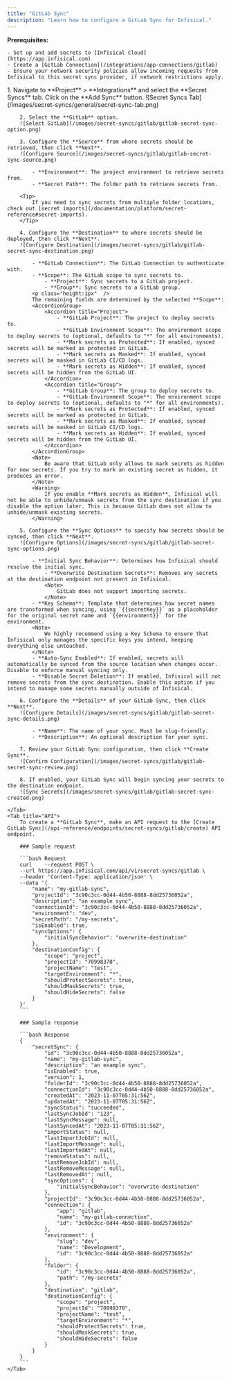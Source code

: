 ```yaml
---
title: "GitLab Sync"
description: "Learn how to configure a GitLab Sync for Infisical."
---
```


**Prerequisites:**

    - Set up and add secrets to [Infisical Cloud](https://app.infisical.com)
    - Create a [GitLab Connection](/integrations/app-connections/gitlab)
    - Ensure your network security policies allow incoming requests from Infisical to this secret sync provider, if network restrictions apply.

<Tabs>
    <Tab title="Infisical UI">
        1. Navigate to **Project** > **Integrations** and select the **Secret Syncs** tab. Click on the **Add Sync** button.
        ![Secret Syncs Tab](/images/secret-syncs/general/secret-sync-tab.png)

        2. Select the **GitLab** option.
        ![Select GitLab](/images/secret-syncs/gitlab/gitlab-secret-sync-option.png)

        3. Configure the **Source** from where secrets should be retrieved, then click **Next**.
        ![Configure Source](/images/secret-syncs/gitlab/gitlab-secret-sync-source.png)

            - **Environment**: The project environment to retrieve secrets from.
            - **Secret Path**: The folder path to retrieve secrets from.

        <Tip>
            If you need to sync secrets from multiple folder locations, check out [secret imports](/documentation/platform/secret-reference#secret-imports).
        </Tip>

        4. Configure the **Destination** to where secrets should be deployed, then click **Next**.
        ![Configure Destination](/images/secret-syncs/gitlab/gitlab-secret-sync-destination.png)

            - **GitLab Connection**: The GitLab Connection to authenticate with.
            - **Scope**: The GitLab scope to sync secrets to.
                - **Project**: Sync secrets to a GitLab project.
                - **Group**: Sync secrets to a GitLab group.
            <p class="height:1px"  />
            The remaining fields are determined by the selected **Scope**:
            <AccordionGroup>
                <Accordion title="Project">
                    - **GitLab Project**: The project to deploy secrets to.
                    - **GitLab Environment Scope**: The environment scope to deploy secrets to (optional, defaults to "*" for all environments).
                    - **Mark secrets as Protected**: If enabled, synced secrets will be marked as protected in GitLab.
                    - **Mark secrets as Masked**: If enabled, synced secrets will be masked in GitLab CI/CD logs.
                    - **Mark secrets as Hidden**: If enabled, synced secrets will be hidden from the GitLab UI.
                </Accordion>
                <Accordion title="Group">
                    - **GitLab Group**: The group to deploy secrets to.
                    - **GitLab Environment Scope**: The environment scope to deploy secrets to (optional, defaults to "*" for all environments).
                    - **Mark secrets as Protected**: If enabled, synced secrets will be marked as protected in GitLab.
                    - **Mark secrets as Masked**: If enabled, synced secrets will be masked in GitLab CI/CD logs.
                    - **Mark secrets as Hidden**: If enabled, synced secrets will be hidden from the GitLab UI.
                </Accordion>
            </AccordionGroup>
            <Note>
                Be aware that GitLab only allows to mark secrets as hidden for new secrets. If you try to mark an existing secret as hidden, it produces an error.
            </Note>
            <Warning>
                If you enable **Mark secrets as Hidden**, Infisical will not be able to unhide/unmask secrets from the sync destination if you disable the option later. This is because GitLab does not allow to unhide/unmask existing secrets.
            </Warning>

        5. Configure the **Sync Options** to specify how secrets should be synced, then click **Next**.
        ![Configure Options](/images/secret-syncs/gitlab/gitlab-secret-sync-options.png)

            - **Initial Sync Behavior**: Determines how Infisical should resolve the initial sync.
                - **Overwrite Destination Secrets**: Removes any secrets at the destination endpoint not present in Infisical.
                <Note>
                    GitLab does not support importing secrets.
                </Note>
            - **Key Schema**: Template that determines how secret names are transformed when syncing, using `{{secretKey}}` as a placeholder for the original secret name and `{{environment}}` for the environment.
            <Note>
                We highly recommend using a Key Schema to ensure that Infisical only manages the specific keys you intend, keeping everything else untouched.
            </Note>
            - **Auto-Sync Enabled**: If enabled, secrets will automatically be synced from the source location when changes occur. Disable to enforce manual syncing only.
            - **Disable Secret Deletion**: If enabled, Infisical will not remove secrets from the sync destination. Enable this option if you intend to manage some secrets manually outside of Infisical.

        6. Configure the **Details** of your GitLab Sync, then click **Next**.
        ![Configure Details](/images/secret-syncs/gitlab/gitlab-secret-sync-details.png)

            - **Name**: The name of your sync. Must be slug-friendly.
            - **Description**: An optional description for your sync.

        7. Review your GitLab Sync configuration, then click **Create Sync**.
        ![Confirm Configuration](/images/secret-syncs/gitlab/gitlab-secret-sync-review.png)

        8. If enabled, your GitLab Sync will begin syncing your secrets to the destination endpoint.
        ![Sync Secrets](/images/secret-syncs/gitlab/gitlab-secret-sync-created.png)

    </Tab>
    <Tab title="API">
        To create a **GitLab Sync**, make an API request to the [Create GitLab Sync](/api-reference/endpoints/secret-syncs/gitlab/create) API endpoint.

        ### Sample request

        ```bash Request
        curl    --request POST \
        --url https://app.infisical.com/api/v1/secret-syncs/gitlab \
        --header 'Content-Type: application/json' \
        --data '{
            "name": "my-gitlab-sync",
            "projectId": "3c90c3cc-0d44-4b50-8888-8dd25736052a",
            "description": "an example sync",
            "connectionId": "3c90c3cc-0d44-4b50-8888-8dd25736052a",
            "environment": "dev",
            "secretPath": "/my-secrets",
            "isEnabled": true,
            "syncOptions": {
                "initialSyncBehavior": "overwrite-destination"
            },
            "destinationConfig": {
                "scope": "project",
                "projectId": "70998370",
                "projectName": "test",
                "targetEnvironment": "*",
                "shouldProtectSecrets": true,
                "shouldMaskSecrets": true,
                "shouldHideSecrets": false
            }
        }'
        ```

        ### Sample response

        ```bash Response
        {
            "secretSync": {
                "id": "3c90c3cc-0d44-4b50-8888-8dd25736052a",
                "name": "my-gitlab-sync",
                "description": "an example sync",
                "isEnabled": true,
                "version": 1,
                "folderId": "3c90c3cc-0d44-4b50-8888-8dd25736052a",
                "connectionId": "3c90c3cc-0d44-4b50-8888-8dd25736052a",
                "createdAt": "2023-11-07T05:31:56Z",
                "updatedAt": "2023-11-07T05:31:56Z",
                "syncStatus": "succeeded",
                "lastSyncJobId": "123",
                "lastSyncMessage": null,
                "lastSyncedAt": "2023-11-07T05:31:56Z",
                "importStatus": null,
                "lastImportJobId": null,
                "lastImportMessage": null,
                "lastImportedAt": null,
                "removeStatus": null,
                "lastRemoveJobId": null,
                "lastRemoveMessage": null,
                "lastRemovedAt": null,
                "syncOptions": {
                    "initialSyncBehavior": "overwrite-destination"
                },
                "projectId": "3c90c3cc-0d44-4b50-8888-8dd25736052a",
                "connection": {
                    "app": "gitlab",
                    "name": "my-gitlab-connection",
                    "id": "3c90c3cc-0d44-4b50-8888-8dd25736052a"
                },
                "environment": {
                    "slug": "dev",
                    "name": "Development",
                    "id": "3c90c3cc-0d44-4b50-8888-8dd25736052a"
                },
                "folder": {
                    "id": "3c90c3cc-0d44-4b50-8888-8dd25736052a",
                    "path": "/my-secrets"
                },
                "destination": "gitlab",
                "destinationConfig": {
                    "scope": "project",
                    "projectId": "70998370",
                    "projectName": "test",
                    "targetEnvironment": "*",
                    "shouldProtectSecrets": true,
                    "shouldMaskSecrets": true,
                    "shouldHideSecrets": false
                }
            }
        }
        ```
    </Tab>

</Tabs>
